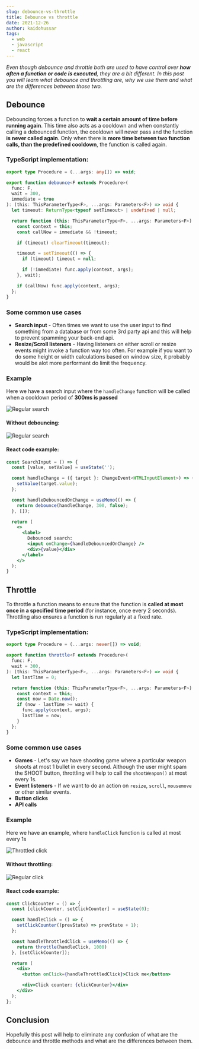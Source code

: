 ```yaml
---
slug: debounce-vs-throttle
title: Debounce vs throttle
date: 2021-12-26
author: kaidohussar
tags:
  - web
  - javascript
  - react
---
```


<em>
    Even though debounce and throttle both are used to have control over <b>how often a function or code is executed</b>,
    they are a bit different.
</em>

<em>
    In this post you will learn what debounce and throttling are, why we use them and what are the differences between those two.
</em>

## Debounce

Debouncing forces a function to <b>wait a certain amount of time before running again</b>. This time also acts
as a cooldown and when constantly calling a debounced function, the cooldown will never pass and the function <b>is never called again</b>.
Only when there is <b>more time between two function calls, than the predefined cooldown</b>, the function is called again.

### TypeScript implementation:
```typescript
export type Procedure = (...args: any[]) => void;

export function debounce<F extends Procedure>(
  func: F,
  wait = 300,
  immediate = true
): (this: ThisParameterType<F>, ...args: Parameters<F>) => void {
  let timeout: ReturnType<typeof setTimeout> | undefined | null;

  return function (this: ThisParameterType<F>, ...args: Parameters<F>) {
    const context = this;
    const callNow = immediate && !timeout;

    if (timeout) clearTimeout(timeout);

    timeout = setTimeout(() => {
      if (timeout) timeout = null;

      if (!immediate) func.apply(context, args);
    }, wait);

    if (callNow) func.apply(context, args);
  };
}
```

### Some common use cases

* <b>Search input</b> - Often times we want to use the user input to find something from a database or from some 3rd party api and
 this will help to prevent spamming your back-end api.
* <b>Resize/Scroll listeners</b> - Having listeners on either scroll or resize events might invoke a function way too often.
For example if you want to do some height or width calculations based on window size, it probably would be alot more performant do limit
the frequency.

### Example

Here we have a search input where the ```handleChange``` function will be called when a cooldown period of <b>300ms is passed</b>

<img width={400} src="/images/debounced-search.webp" alt="Regular search" />

#### Without debouncing:

<img width={400} src="/images/regular-search.webp" alt="Regular search" />

#### React code example:

```jsx
const SearchInput = () => {
  const [value, setValue] = useState('');

  const handleChange = ({ target }: ChangeEvent<HTMLInputElement>) => {
    setValue(target.value);
  };

  const handleDebouncedOnChange = useMemo(() => {
    return debounce(handleChange, 300, false);
  }, []);

  return (
    <>
      <label>
        Debounced search:
        <input onChange={handleDebouncedOnChange} />
        <div>{value}</div>
      </label>
    </>
  );
}
```

## Throttle

To throttle a function means to ensure that the function is <b>called at most once in a specified time period</b> (for instance, once every 2 seconds).
Throttling also ensures a function is run regularly at a fixed rate.

### TypeScript implementation:
```typescript
export type Procedure = (...args: never[]) => void;

export function throttle<F extends Procedure>(
  func: F,
  wait = 300,
): (this: ThisParameterType<F>, ...args: Parameters<F>) => void {
  let lastTime = 0;

  return function (this: ThisParameterType<F>, ...args: Parameters<F>) {
    const context = this;
    const now = Date.now();
    if (now - lastTime >= wait) {
      func.apply(context, args);
      lastTime = now;
    }
  };
}
```

### Some common use cases

- **Games** - Let's say we have shooting game where a particular weapon shoots at most 1 bullet in every second. Although the
user might spam the SHOOT button, throttling will help to call the ```shootWeapon()``` at most every 1s.
- **Event listeners** - If we want to do an action on ```resize```, ```scroll```, ```mousemove``` or other similar events.
- **Button clicks**
- **API calls**

### Example

Here we have an example, where ```handleClick``` function is called at most every 1s

<img width={400} src="/images/throttled-click.webp" alt="Throttled click" />

#### Without throttling:

<img width={400} src="/images/regular-click.webp" alt="Regular click" />

#### React code example:

```jsx
const ClickCounter = () => {
  const [clickCounter, setClickCounter] = useState(0);

  const handleClick = () => {
    setClickCounter((prevState) => prevState + 1);
  };

  const handleThrottledClick = useMemo(() => {
  	return throttle(handleClick, 1000)
  }, [setClickCounter]);

  return (
    <div>
      <button onClick={handleThrottledClick}>Click me</button>

      <div>Click counter: {clickCounter}</div>
    </div>
  );
};
```

## Conclusion

Hopefully this post will help to eliminate any confusion of what are the debounce and throttle methods and what are the differences between them.





